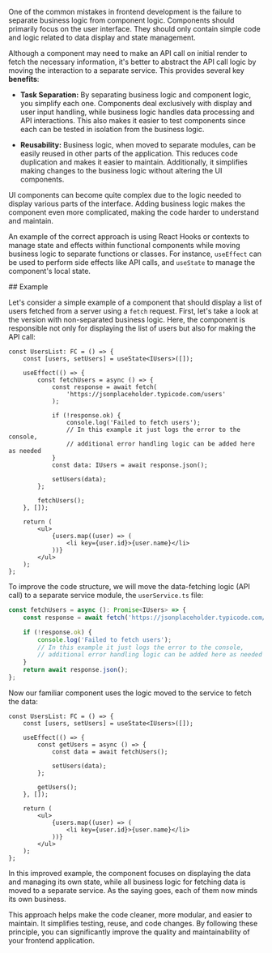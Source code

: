 <ContentWrapper>

One of the common mistakes in frontend development is the failure to separate business logic from component logic. Components should primarily focus on the user interface. They should only contain simple code and logic related to data display and state management.

Although a component may need to make an API call on initial render to fetch the necessary information, it's better to abstract the API call logic by moving the interaction to a separate service. This provides several key **benefits**:

-   **Task Separation:** By separating business logic and component logic, you simplify each one. Components deal exclusively with display and user input handling, while business logic handles data processing and API interactions. This also makes it easier to test components since each can be tested in isolation from the business logic.

-   **Reusability:** Business logic, when moved to separate modules, can be easily reused in other parts of the application. This reduces code duplication and makes it easier to maintain. Additionally, it simplifies making changes to the business logic without altering the UI components.

UI components can become quite complex due to the logic needed to display various parts of the interface. Adding business logic makes the component even more complicated, making the code harder to understand and maintain.

An example of the correct approach is using React Hooks or contexts to manage state and effects within functional components while moving business logic to separate functions or classes. For instance, `useEffect` can be used to perform side effects like API calls, and `useState` to manage the component's local state.

</ContentWrapper>

<ContentWrapper>
## Example

Let's consider a simple example of a component that should display a list of users fetched from a server using a `fetch` request. First, let's take a look at the version with non-separated business logic. Here, the component is responsible not only for displaying the list of users but also for making the API call:

```tsx
const UsersList: FC = () => {
    const [users, setUsers] = useState<IUsers>([]);

    useEffect(() => {
        const fetchUsers = async () => {
            const response = await fetch(
                'https://jsonplaceholder.typicode.com/users'
            );

            if (!response.ok) {
                console.log('Failed to fetch users');
                // In this example it just logs the error to the console,
                // additional error handling logic can be added here as needed
            }
            const data: IUsers = await response.json();

            setUsers(data);
        };

        fetchUsers();
    }, []);

    return (
        <ul>
            {users.map((user) => (
                <li key={user.id}>{user.name}</li>
            ))}
        </ul>
    );
};
```

To improve the code structure, we will move the data-fetching logic (API call) to a separate service module, the `userService.ts` file:

```typescript
const fetchUsers = async (): Promise<IUsers> => {
    const response = await fetch('https://jsonplaceholder.typicode.com/users');

    if (!response.ok) {
        console.log('Failed to fetch users');
        // In this example it just logs the error to the console,
        // additional error handling logic can be added here as needed
    }
    return await response.json();
};
```

Now our familiar component uses the logic moved to the service to fetch the data:

```tsx
const UsersList: FC = () => {
    const [users, setUsers] = useState<IUsers>([]);

    useEffect(() => {
        const getUsers = async () => {
            const data = await fetchUsers();

            setUsers(data);
        };

        getUsers();
    }, []);

    return (
        <ul>
            {users.map((user) => (
                <li key={user.id}>{user.name}</li>
            ))}
        </ul>
    );
};
```

In this improved example, the component focuses on displaying the data and managing its own state, while all business logic for fetching data is moved to a separate service. As the saying goes, each of them now minds its own business.

This approach helps make the code cleaner, more modular, and easier to maintain. It simplifies testing, reuse, and code changes. By following these principle, you can significantly improve the quality and maintainability of your frontend application.

</ContentWrapper>
